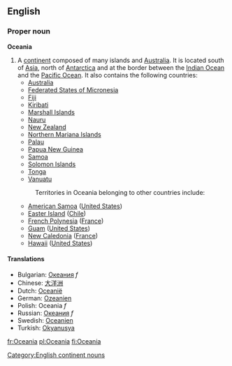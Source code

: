 {{wikipedia}}
==English==

===Proper noun===
'''Oceania'''

#A [[continent]] composed of many islands and [[Australia]].  It is located south of [[Asia]], north of [[Antarctica]] and at the border between the [[Indian Ocean]] and the [[Pacific Ocean]].  It also contains the following countries:
#* [[Australia]]
#* [[Federated States of Micronesia]]
#* [[Fiji]]
#* [[Kiribati]]
#* [[Marshall Islands]]
#* [[Nauru]]
#* [[New Zealand]] 
#* [[Northern Mariana Islands]]
#* [[Palau]]
#* [[Papua New Guinea]]
#* [[Samoa]]
#* [[Solomon Islands]]
#* [[Tonga]]
#* [[Vanuatu]]
#:Territories in Oceania belonging to other countries include:
#* [[American Samoa]] ([[United States]])
#* [[Easter Island]] ([[Chile]])
#* [[French Polynesia]] ([[France]])
#* [[Guam]] ([[United States]])
#* [[New Caledonia]] ([[France]])
#* [[Hawaii]] ([[United States]])

==== Translations ====
*Bulgarian: [[Океания]] ''f''
*Chinese: [[大洋洲]]
*Dutch: [[Oceanië]] 
*German: [[Ozeanien]]
*Polish: Oceania ''f''
*Russian: [[Океания]] ''f''
*Swedish: [[Oceanien]]
*Turkish: [[Okyanusya]]

[[Category:English continent nouns]]

[[fr:Oceania]]
[[pl:Oceania]]
[[fi:Oceania]]